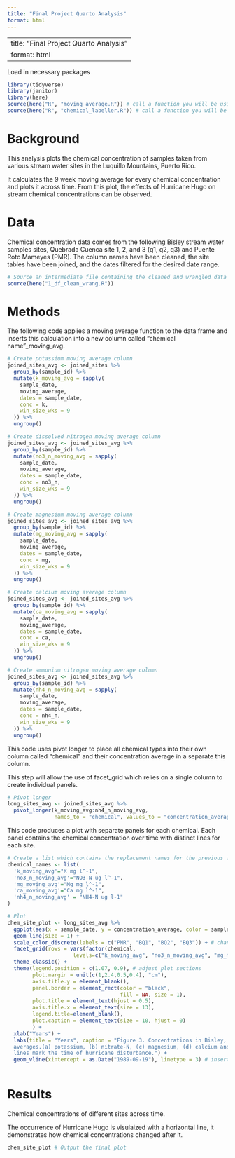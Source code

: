 ```yaml
---
title: "Final Project Quarto Analysis"
format: html
---
```


---
title: "Final Project Quarto Analysis"
format: html
---
 
Load in necessary packages 
```r
library(tidyverse)
library(janitor)
library(here)
source(here("R", "moving_average.R")) # call a function you will be using 
source(here("R", "chemical_labeller.R")) # call a function you will be using 
```

# Background 
This analysis plots the chemical concentration of samples taken from various stream water sites in the Luquillo Mountains, Puerto Rico. 

It calculates the 9 week moving average for every chemical concentration and plots it across time. From this plot, the effects of Hurricane Hugo on stream chemical concentrations can be observed. 

# Data
Chemical concentration data comes from the following Bisley stream water samples sites, Quebrada Cuenca site 1, 2, and 3 (q1, q2, q3) and Puente Roto Mameyes (PMR). The column names have been cleaned, the site tables have been joined, and the dates filtered for the desired date range. 
```r
# Source an intermediate file containing the cleaned and wrangled data frame.
source(here("1_df_clean_wrang.R"))
```


# Methods
The following code applies a moving average function to the data frame and inserts this  calculation into a new column called "chemical name"_moving_avg. 
```r
# Create potassium moving average column 
joined_sites_avg <- joined_sites %>% 
  group_by(sample_id) %>% 
  mutate(k_moving_avg = sapply(
    sample_date,
    moving_average,
    dates = sample_date,
    conc = k,
    win_size_wks = 9
  )) %>% 
  ungroup()

# Create dissolved nitrogen moving average column 
joined_sites_avg <- joined_sites_avg %>% 
  group_by(sample_id) %>% 
  mutate(no3_n_moving_avg = sapply(
    sample_date,
    moving_average,
    dates = sample_date,
    conc = no3_n,
    win_size_wks = 9
  )) %>% 
  ungroup()

# Create magnesium moving average column 
joined_sites_avg <- joined_sites_avg %>% 
  group_by(sample_id) %>% 
  mutate(mg_moving_avg = sapply(
    sample_date,
    moving_average,
    dates = sample_date,
    conc = mg,
    win_size_wks = 9
  )) %>% 
  ungroup()

# Create calcium moving average column 
joined_sites_avg <- joined_sites_avg %>% 
  group_by(sample_id) %>% 
  mutate(ca_moving_avg = sapply(
    sample_date,
    moving_average,
    dates = sample_date,
    conc = ca,
    win_size_wks = 9
  )) %>% 
  ungroup()

# Create ammonium nitrogen moving average column 
joined_sites_avg <- joined_sites_avg %>% 
  group_by(sample_id) %>% 
  mutate(nh4_n_moving_avg = sapply(
    sample_date,
    moving_average,
    dates = sample_date,
    conc = nh4_n,
    win_size_wks = 9
  )) %>% 
  ungroup()

```


This code uses pivot longer to place all chemical types into their own column called "chemical" and their concentration average in a separate this column. 

This step will allow the use of facet_grid which relies on a single column to create individual panels. 
```r
# Pivot longer 
long_sites_avg <- joined_sites_avg %>% 
  pivot_longer(k_moving_avg:nh4_n_moving_avg,
               names_to = "chemical", values_to = "concentration_average")
```


This code produces a plot with separate panels for each chemical. Each panel contains the chemical concentration over time with distinct lines for each site. 
```r
# Create a list which contains the replacement names for the previous facet grid x axis strip labels. 
chemical_names <- list(
  'k_moving_avg'="K mg l^-1",
  'no3_n_moving_avg'="NO3-N ug l^-1",
  'mg_moving_avg'="Mg mg l^-1",
  'ca_moving_avg'="Ca mg l^-1", 
  'nh4_n_moving_avg' = "NH4-N ug l-1"
)

# Plot
chem_site_plot <- long_sites_avg %>% 
  ggplot(aes(x = sample_date, y = concentration_average, color = sample_id)) +
  geom_line(size = 1) +
  scale_color_discrete(labels = c("PMR", "BQ1", "BQ2", "BQ3")) + # change labels in legend
  facet_grid(rows = vars(factor(chemical,
                     levels=c("k_moving_avg", "no3_n_moving_avg", "mg_moving_avg", "ca_moving_avg", "nh4_n_moving_avg"))), scales = "free", switch = "y", labeller=chemical_labeller) + # apply labeller function to replace the plots x axis title.  
  theme_classic() + 
  theme(legend.position = c(1.07, 0.9), # adjust plot sections
        plot.margin = unit(c(1,2.4,0.5,0.4), "cm"),
        axis.title.y = element_blank(), 
        panel.border = element_rect(color = "black", 
                                    fill = NA, size = 1),
        plot.title = element_text(hjust = 0.5), 
        axis.title.x = element_text(size = 13), 
        legend.title=element_blank(),
        plot.caption = element_text(size = 10, hjust = 0)
        ) +
  xlab("Years") + 
  labs(title = "Years", caption = "Figure 3. Concentrations in Bisley, Puerto Rico streams before and after Hurricane Hugo, 9-wk moving 
  averages.(a) potassium, (b) nitrate-N, (c) magnesium, (d) calcium and (e) ammonium-N. The vertical 
  lines mark the time of hurricane disturbance.") + 
  geom_vline(xintercept = as.Date("1989-09-19"), linetype = 3) # insert vertical line indicating the occurance of hurricane hugo
  
```

# Results
Chemical concentrations of different sites across time. 

The occurrence of Hurricane Hugo is visulaized with a horizontal line, it demonstrates how chemical concentrations changed after it.
```r
chem_site_plot # Output the final plot 
```



